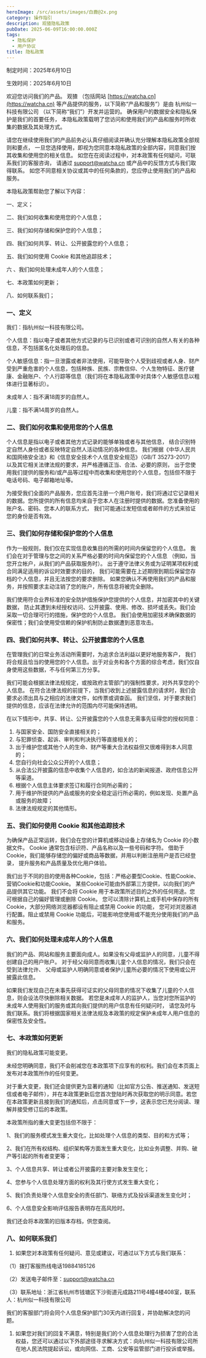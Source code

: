 ```yaml
---
heroImage: /src/assets/images/白鹿@2x.png
category: 操作指引
description: 观猹隐私政策
pubDate: 2025-06-09T16:00:00.000Z
tags:
  - 隐私保护
  - 用户协议
title: 隐私政策
---
```


制定时间：2025年6月10日

生效时间：2025年6月10日

欢迎您访问我们的产品。 观猹 （包括网站 [https://watcha.cn](https://watcha.cn) 等产品提供的服务，以下简称“产品和服务”）是由 杭州似一科技有限公司 （以下简称“我们”）开发并运营的。 确保用户的数据安全和隐私保护是我们的首要任务， 本隐私政策载明了您访问和使用我们的产品和服务时所收集的数据及其处理方式。

请您在继续使用我们的产品前务必认真仔细阅读并确认充分理解本隐私政策全部规则和要点， 一旦您选择使用，即视为您同意本隐私政策的全部内容，同意我们按其收集和使用您的相关信息。 如您在在阅读过程中，对本政策有任何疑问，可联系我们的客服咨询， 请通过 [support@watcha.cn](mailto:support@watcha.cn) 或产品中的反馈方式与我们取得联系。 如您不同意相关协议或其中的任何条款的，您应停止使用我们的产品和服务。

本隐私政策帮助您了解以下内容：

一、定义；

二、我们如何收集和使用您的个人信息；

三、我们如何存储和保护您的个人信息；

四、我们如何共享、转让、公开披露您的个人信息；

五、我们如何使用 Cookie 和其他追踪技术；

六 、我们如何处理未成年人的个人信息；

七、本政策如何更新；

八、如何联系我们；

### 一、定义

我们：指杭州似一科技有限公司。

个人信息：指以电子或者其他方式记录的与已识别或者可识别的自然人有关的各种信息，不包括匿名化处理后的信息。

个人敏感信息：指一旦泄露或者非法使用，可能导致个人受到歧视或者人身、财产受到严重危害的个人信息，包括种族、民族、宗教信仰、个人生物特征、医疗健康、金融账户、个人行踪等信息（我们将在本隐私政策中对具体个人敏感信息以粗体进行显著标识）。

未成年人：指不满18周岁的自然人。

儿童：指不满14周岁的自然人。

### 二、我们如何收集和使用您的个人信息

个人信息是指以电子或者其他方式记录的能够单独或者与其他信息， 结合识别特定自然人身份或者反映特定自然人活动情况的各种信息。 我们根据《中华人民共和国网络安全法》和《信息安全技术个人信息安全规范》（GB/T 35273-2017） 以及其它相关法律法规的要求，并严格遵循正当、合法、必要的原则， 出于您使用我们提供的服务和/或产品等过程中而收集和使用您的个人信息，包括但不限于电话号码、电子邮箱地址等。

为接受我们全面的产品服务，您应首先注册一个用户账号，我们将通过它记录相关的数据。您所提供的所有信息均来自于您本人在注册时提供的数据。您准备使用的账户名、密码、您本人的联系方式， 我们可能通过发短信或者邮件的方式来验证您的身份是否有效。

### 三、我们如何存储和保护您的个人信息

作为一般规则，我们仅在实现信息收集目的所需的时间内保留您的个人信息。 我们会在对于管理与您之间的关系严格必要的时间内保留您的个人信息 （例如，当您开立帐户，从我们的产品获取服务时）。 出于遵守法律义务或为证明某项权利或合同满足适用的诉讼时效要求的目的， 我们可能需要在上述期限到期后保留您存档的个人信息，并且无法按您的要求删除。 如果您确认不再使用我们的产品和服务，并按照要求主动注销了您的账户，所有信息将被完全删除。

我们使用符合业界标准的安全防护措施保护您提供的个人信息，并加密其中的关键数据， 防止其遭到未经授权访问、公开披露、使用、修改、损坏或丢失。我们会采取一切合理可行的措施，保护您的个人信息。 我们会使用加密技术确保数据的保密性；我们会使用受信赖的保护机制防止数据遭到恶意攻击。

### 四、我们如何共享、转让、公开披露您的个人信息

在管理我们的日常业务活动所需要时，为追求合法利益以更好地服务客户， 我们将合规且恰当的使用您的个人信息。出于对业务和各个方面的综合考虑，我们仅自身使用这些数据，不与任何第三方分享。

我们可能会根据法律法规规定，或按政府主管部门的强制性要求，对外共享您的个人信息。 在符合法律法规的前提下，当我们收到上述披露信息的请求时，我们会要求必须出具与之相应的法律文件，如传票或调查函。 我们坚信，对于要求我们提供的信息，应该在法律允许的范围内尽可能保持透明。

在以下情形中，共享、转让、公开披露您的个人信息无需事先征得您的授权同意：

1. 与国家安全、国防安全直接相关的；
2. 与犯罪侦查、起诉、审判和判决执行等直接相关的；
3. 出于维护您或其他个人的生命、财产等重大合法权益但又很难得到本人同意的；
4. 您自行向社会公众公开的个人信息；
5. 从合法公开披露的信息中收集个人信息的，如合法的新闻报道、政府信息公开等渠道。
6. 根据个人信息主体要求签订和履行合同所必需的；
7. 用于维护所提供的产品或服务的安全稳定运行所必需的，例如发现、处置产品或服务的故障；
8. 法律法规规定的其他情形。

### 五、我们如何使用 Cookie 和其他追踪技术

为确保产品正常运转，我们会在您的计算机或移动设备上存储名为 Cookie 的小数据文件。 Cookie 通常包含标识符、产品名称以及一些号码和字符。 借助于 Cookie，我们能够存储您的偏好或商品等数据，并用以判断注册用户是否已经登录， 提升服务和产品质量及优化用户体验。

我们出于不同的目的使用各种Cookie，包括：严格必要型Cookie、性能Cookie、营销Cookie和功能Cookie。 某些Cookie可能由外部第三方提供，以向我们的产品提供其它功能。 我们不会将 Cookie 用于本政策所述目的之外的任何用途。您可根据自己的偏好管理或删除 Cookie。 您可以清除计算机上或手机中保存的所有 Cookie，大部分网络浏览器都设有阻止或禁用 Cookie 的功能， 您可对浏览器进行配置。阻止或禁用 Cookie 功能后，可能影响您使用或不能充分使用我们的产品和服务。

### 六、我们如何处理未成年人的个人信息

我们的产品、网站和服务主要面向成人。如果没有父母或监护人的同意，儿童不得创建自己的用户账户。 对于经父母同意而收集儿童个人信息的情况，我们只会在受到法律允许、 父母或监护人明确同意或者保护儿童所必要的情况下使用或公开披露此信息。

如果我们发现自己在未事先获得可证实的父母同意的情况下收集了儿童的个人信息，则会设法尽快删除相关数据。 若您是未成年人的监护人，当您对您所监护的未成年人使用我们的服务或其向我们提供的用户信息有任何疑问时， 请您及时与我们联系。我们将根据国家相关法律法规及本政策的规定保护未成年人用户信息的保密性及安全性。

### 七、本政策如何更新

我们的隐私政策可能变更。

未经您明确同意，我们不会削减您在本政策项下应享有的权利。我们会在本页面上发布对本政策所作的任何变更。

对于重大变更，我们还会提供更为显著的通知（比如官方公告、推送通知、发送短信或者电子邮件），并在本政策更新后您首次登陆时再次获取您的明示同意。若您在本政策更新且接到我们的通知后，点击同意或下一步，这表示您已充分阅读、理解并接受修订后的本政策。

本政策所指的重大变更包括但不限于：

1、我们的服务模式发生重大变化，比如处理个人信息的类型、目的和方式等；

2、我们在所有权结构、组织架构等方面发生重大变化，比如业务调整、并购、破产等引起的所有者变更等；

3、个人信息共享、转让或者公开披露的主要对象发生变化；

4、您参与个人信息处理方面的权利及其行使方式发生重大变化；

5、我们负责处理个人信息安全的责任部门、联络方式及投诉渠道发生变化时；

6、个人信息安全影响评估报告表明存在高风险时。

我们还会将本政策的旧版本存档，供您查阅。

### 八、如何联系我们

1. 如果您对本政策有任何疑问、意见或建议，可通过以下方式与我们联系：

（1）拨打客服热线电话19884185126

（2）发送电子邮件至：[support@watcha.cn](mailto:support@watcha.cn)

（3）联系地址：浙江省杭州市钱塘区下沙街道元成路211号4幢4楼408室，联系人：杭州似一科技有限公司

我们的客服部门将会同个人信息保护部门30天内进行回复，并协助解决您的问题。

1. 如果您对我们的回复不满意，特别是我们的个人信息处理行为损害了您的合法权益，您还可以通过以下外部途径寻求解决方式：向杭州似一科技有限公司所在地人民法院提起诉讼，或向网信、工商、公安等监管部门进行投诉或举报。
